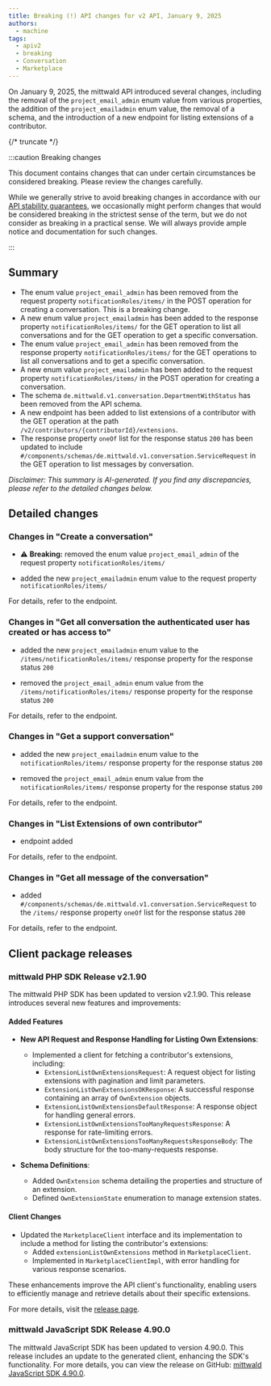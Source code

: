```yaml
---
title: Breaking (!) API changes for v2 API, January 9, 2025
authors:
  - machine
tags:
  - apiv2
  - breaking
  - Conversation
  - Marketplace
---
```



On January 9, 2025, the mittwald API introduced several changes, including the removal of the `project_email_admin` enum value from various properties, the addition of the `project_emailadmin` enum value, the removal of a schema, and the introduction of a new endpoint for listing extensions of a contributor.

{/* truncate */}

:::caution Breaking changes

This document contains changes that can under certain circumstances be considered breaking. Please review the changes carefully.

While we generally strive to avoid breaking changes in accordance with our [API stability guarantees](../../../../../docs/v2/api/stability), we occasionally might perform changes that would be considered breaking in the strictest sense of the term, but we do not consider as breaking in a practical sense. We will always provide ample notice and documentation for such changes.

:::

## Summary

- The enum value `project_email_admin` has been removed from the request property `notificationRoles/items/` in the POST operation for creating a conversation. This is a breaking change.
- A new enum value `project_emailadmin` has been added to the response property `notificationRoles/items/` for the GET operation to list all conversations and for the GET operation to get a specific conversation.
- The enum value `project_email_admin` has been removed from the response property `notificationRoles/items/` for the GET operations to list all conversations and to get a specific conversation.
- A new enum value `project_emailadmin` has been added to the request property `notificationRoles/items/` in the POST operation for creating a conversation.
- The schema `de.mittwald.v1.conversation.DepartmentWithStatus` has been removed from the API schema.
- A new endpoint has been added to list extensions of a contributor with the GET operation at the path `/v2/contributors/{contributorId}/extensions`.
- The response property `oneOf` list for the response status `200` has been updated to include `#/components/schemas/de.mittwald.v1.conversation.ServiceRequest` in the GET operation to list messages by conversation.

_Disclaimer: This summary is AI-generated. If you find any discrepancies, please refer to the detailed changes below._

## Detailed changes

### Changes in "Create a conversation"

- ⚠️ **Breaking:** removed the enum value `project_email_admin` of the request property `notificationRoles/items/`

- added the new `project_emailadmin` enum value to the request property `notificationRoles/items/`

For details, refer to the <OperationLink operation="conversation-create-conversation" apiVersion="v2" /> endpoint.

### Changes in "Get all conversation the authenticated user has created or has access to"

- added the new `project_emailadmin` enum value to the `/items/notificationRoles/items/` response property for the response status `200`

- removed the `project_email_admin` enum value from the `/items/notificationRoles/items/` response property for the response status `200`

For details, refer to the <OperationLink operation="conversation-list-conversations" apiVersion="v2" /> endpoint.

### Changes in "Get a support conversation"

- added the new `project_emailadmin` enum value to the `notificationRoles/items/` response property for the response status `200`

- removed the `project_email_admin` enum value from the `notificationRoles/items/` response property for the response status `200`

For details, refer to the <OperationLink operation="conversation-get-conversation" apiVersion="v2" /> endpoint.

### Changes in "List Extensions of own contributor"

- endpoint added

For details, refer to the <OperationLink operation="extension-list-own-extensions" apiVersion="v2" /> endpoint.

### Changes in "Get all message of the conversation"

- added `#/components/schemas/de.mittwald.v1.conversation.ServiceRequest` to the `/items/` response property `oneOf` list for the response status `200`

For details, refer to the <OperationLink operation="conversation-list-messages-by-conversation" apiVersion="v2" /> endpoint.

## Client package releases

### mittwald PHP SDK Release v2.1.90

The mittwald PHP SDK has been updated to version v2.1.90. This release introduces several new features and improvements:

#### Added Features

- **New API Request and Response Handling for Listing Own Extensions**:

  - Implemented a client for fetching a contributor's extensions, including:
    - `ExtensionListOwnExtensionsRequest`: A request object for listing extensions with pagination and limit parameters.
    - `ExtensionListOwnExtensionsOKResponse`: A successful response containing an array of `OwnExtension` objects.
    - `ExtensionListOwnExtensionsDefaultResponse`: A response object for handling general errors.
    - `ExtensionListOwnExtensionsTooManyRequestsResponse`: A response for rate-limiting errors.
    - `ExtensionListOwnExtensionsTooManyRequestsResponseBody`: The body structure for the too-many-requests response.

- **Schema Definitions**:
  - Added `OwnExtension` schema detailing the properties and structure of an extension.
  - Defined `OwnExtensionState` enumeration to manage extension states.

#### Client Changes

- Updated the `MarketplaceClient` interface and its implementation to include a method for listing the contributor's extensions:
  - Added `extensionListOwnExtensions` method in `MarketplaceClient`.
  - Implemented in `MarketplaceClientImpl`, with error handling for various response scenarios.

These enhancements improve the API client's functionality, enabling users to efficiently manage and retrieve details about their specific extensions.

For more details, visit the [release page](https://github.com/mittwald/api-client-php/releases/tag/v2.1.90).

### mittwald JavaScript SDK Release 4.90.0

The mittwald JavaScript SDK has been updated to version 4.90.0. This release includes an update to the generated client, enhancing the SDK's functionality. For more details, you can view the release on GitHub: [mittwald JavaScript SDK 4.90.0](https://github.com/mittwald/api-client-js/releases/tag/4.90.0).
